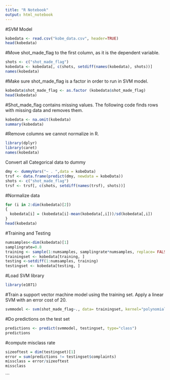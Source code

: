 ```yaml
---
title: "R Notebook"
output: html_notebook
---
```


#SVM Model

```r
kobedata <- read.csv("kobe_data.csv", header=TRUE)
head(kobedata)
```

#Move shot_made_flag to the first column, as it is the dependent variable. 
```r
shots <- c("shot_made_flag")
kobedata <- kobedata[, c(shots, setdiff(names(kobedata), shots))]
names(kobedata)
```

#Make sure shot_made_flag is a factor in order to run in SVM model. 
```r
kobedata$shot_made_flag <- as.factor (kobedata$shot_made_flag)
head(kobedata)
```

#Shot_made_flag contains missing values. The following code finds rows with missing data and removes them. 
```r
kobedata <- na.omit(kobedata)
summary(kobedata)
```

#Remove columns we cannot normalize in R. 
```r
library(dplyr)
library(caret) 
names(kobedata)
```
Convert all Categorical data to dummy 
```r
dmy <- dummyVars("~ . ",data = kobeData)
trsf <- data.frame(predict(dmy, newdata = kobeData))
shots <- c("shot_made_flag")
trsf <- trsf[, c(shots, setdiff(names(trsf), shots))]
```

#Normalize data
```r
for (i in 2:dim(kobedata)[2])
{
  kobedata[i] = (kobedata[i]-mean(kobedata[,i]))/sd(kobedata[,i])
}
head(kobedata)
```

#Training and Testing
```r
numsamples<-dim(kobedata)[1]
samplingrate=0.8
training <- sample(1:numsamples, samplingrate*numsamples, replace= FALSE)
trainingset <- kobedata[training, ]
testing <-setdiff(1:numsamples, training)
testingset <- kobedata[testing, ]
```

#Load SVM library
```r
library(e1071)
```


#Train a support vector machine model using the training set. Apply a linear SVM with an error cost of 20.
```r
svmmodel <- svm(shot_made_flag~., data= trainingset, kernel="polynomial", cost=20)
```
#Do predictions on the test set
```r
predictions <- predict(svmmodel, testingset, type="class")
predictions
```

#compute misclass rate 
```r
sizeoftest = dim(testingset)[1]
error = sum(predictions != testingset$complaints)
missclass = error/sizeoftest
missclass
```
```

